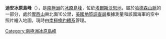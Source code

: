 {{Coord|74|31|S|98|48|W|source:GNIS|display=title}}

'''迪安冰原島峰'''（{{lang-en|Dean Nunataks}}），是[[南極洲|南極洲]]的[[冰原島峰|冰原島峰]]，位於[[埃爾斯沃思地|埃爾斯沃思地]]，屬於[[哈德森山脈|哈德森山脈]]的一部分，處於[[摩西山|摩西山]]東北面10公里，[[美國地質調查局|美國地質調查局]]根據測量和該國海軍的空中照片繪入地圖，現時由[[南極條約體系|南極條約體系]]管理。

{{DEFAULTSORT:Dean Nunataks}}
[[Category:南極洲冰原島峰|Category:南極洲冰原島峰]]


{{EllsworthLand-geo-stub}}